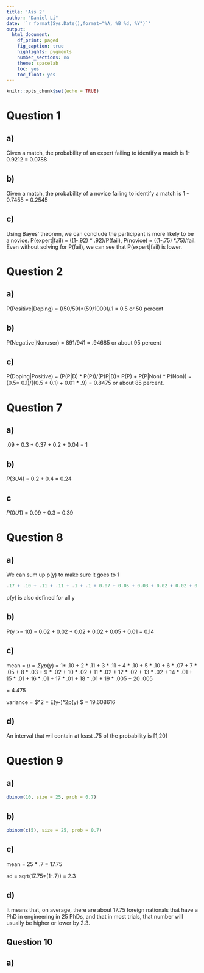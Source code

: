 ```yaml
---
title: 'Ass 2'
author: "Daniel Li"
date: '`r format(Sys.Date(),format="%A, %B %d, %Y")`'
output: 
  html_document:
    df_print: paged
    fig_caption: true
    highlights: pygments
    number_sections: no
    theme: spacelab
    toc: yes
    toc_float: yes
---
```


```r
knitr::opts_chunk$set(echo = TRUE)
```

# Question 1

## a)

Given a match, the probability of an expert failing to identify a match is 1-0.9212 = 0.0788

## b)

Given a match, the probability of a novice failing to identify a match is 1 - 0.7455 = 0.2545

## c)

Using Bayes' theorem, we can conclude the participant is more likely to be a novice. P(expert|fail) = ((1-.92) * .92)/P(fail), P(novice) = ((1-.75) *.75)/fail.
Even without solving for P(fail), we can see that P(expert|fail) is lower.

# Question 2

## a)

P(Positive|Doping) = ((50/59)*(59/1000)/.1 = 0.5 or 50 percent

## b)

P(Negative|Nonuser) = 891/941 = .94685 or about 95 percent

## c)

P(Doping|Positive) = (P(P|D) * P(P))/(P(P|D)* P(P) + P(P|Non) * P(Non)) = (0.5* 0.1)/((0.5 * 0.1) + 0.01 * .9) = 0.8475 or about 85 percent.



# Question 7

## a)

.09 + 0.3 + 0.37 + 0.2 + 0.04 = 1 

## b) 

$P(3 U 4)$ = 0.2 + 0.4 = 0.24

## c 

$P(0 U 1)$ = 0.09 + 0.3 = 0.39


# Question 8

## a)

We can sum up p(y) to make sure it goes to 1

```r
.17 + .10 + .11 + .11 + .1 + .1 + 0.07 + 0.05 + 0.03 + 0.02 + 0.02 + 0.02 + 0.02 + 0.02 + 0.01 + 0.01 + 0.01 + 0.01 + 0.01 + 0.005 + 0.005
```
p(y) is also defined for all y

## b)

P(y >= 10) = 0.02 + 0.02 + 0.02 + 0.02 + 0.05 + 0.01 = 0.14

## c) 

mean = $\mu = \Sigma yp(y)$ = 1* .10 + 2 * .11 +  3 * .11 + 4 *  .10 + 5 * .10 + 6 * .07 + 7 * .05 + 8 * .03 + 9 * .02 + 10 * .02 + 11 * .02 +  12 *  .02 + 13 * .02 + 14 * .01 + 15 * .01 + 16 * .01 + 
17 * .01 + 18 * .01 + 19 * .005 + 20 .005

= 4.475

variance = $\sigma^2 = E(y-\mu)^2p(y) $ =  19.608616

## d)

An interval that wil contain at least .75 of the probability is [1,20]

# Question 9

## a)

```r
dbinom(10, size = 25, prob = 0.7)
```

## b)

```r
pbinom(c(5), size = 25, prob = 0.7)
```

## c)

mean = 25 * .7 = 17.75

sd = sqrt(17.75*(1-.7)) = 2.3

## d) 

It means that, on average, there are about 17.75 foreign nationals that have a PhD in engineering in 25 PhDs, and that in most trials, that number will usually be higher or lower by 2.3.

## Question 10

## a)

